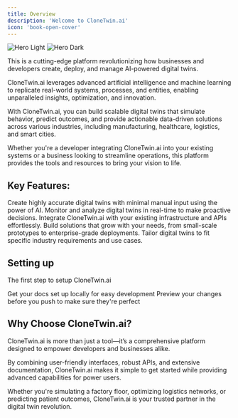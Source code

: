 ```yaml
---
title: Overview
description: 'Welcome to CloneTwin.ai'
icon: 'book-open-cover'
---
```


<img
  className="block dark:hidden"
  src="/images/hero-light.svg"
  alt="Hero Light"
/>
<img
  className="hidden dark:block"
  src="/images/hero-dark.svg"
  alt="Hero Dark"
/>

This is a cutting-edge platform revolutionizing how businesses and developers create, deploy, and manage AI-powered digital twins. 

CloneTwin.ai leverages advanced artificial intelligence and machine learning to replicate real-world systems, processes, and entities, enabling unparalleled insights, optimization, and innovation.

With CloneTwin.ai, you can build scalable digital twins that simulate behavior, predict outcomes, and provide actionable data-driven solutions across various industries, including manufacturing, healthcare, logistics, and smart cities. 

Whether you're a developer integrating CloneTwin.ai into your existing systems or a business looking to streamline operations, this platform provides the tools and resources to bring your vision to life.

## Key Features:


<CardGroup cols={2}>
  <Card
    title="AI-Driven Modeling"
    icon="palette"
  >
   Create highly accurate digital twins with minimal manual input using the power of AI.
  </Card>
  <Card
    title="Real-Time Insights"
    icon="code"
  >
    Monitor and analyze digital twins in real-time to make proactive decisions.
  </Card>
  <Card
    title="Seamless Integration"
    icon="screwdriver-wrench"
  >
   Integrate CloneTwin.ai with your existing infrastructure and APIs effortlessly.
  </Card>
  <Card
    title="Scalability"
    icon="stars"
  >
   Build solutions that grow with your needs, from small-scale prototypes to enterprise-grade deployments.
  </Card>
  <Card
    title="Customization"
    icon="stars"
  >
    Tailor digital twins to fit specific industry requirements and use cases.
  </Card>
</CardGroup>


## Setting up

The first step to setup CloneTwin.ai

<CardGroup cols={2}>
  <Card
    title="API"
    icon="pen-to-square"
    href="/quickstart"
  >
    Get your docs set up locally for easy development
  </Card>
  <Card
    title="SDK"
    icon="image"
    href="https://mintlify.com/docs/development"
  >
    Preview your changes before you push to make sure they're perfect
  </Card>
</CardGroup>


## Why Choose CloneTwin.ai?
CloneTwin.ai is more than just a tool—it’s a comprehensive platform designed to empower developers and businesses alike. 

By combining user-friendly interfaces, robust APIs, and extensive documentation, CloneTwin.ai makes it simple to get started while providing advanced capabilities for power users. 

Whether you're simulating a factory floor, optimizing logistics networks, or predicting patient outcomes, CloneTwin.ai is your trusted partner in the digital twin revolution.


